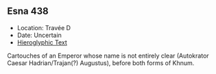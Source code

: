 ## Esna 438 {-}

- Location: Travée D
- Date: Uncertain
- [Hieroglyphic Text](https://www.ifao.egnet.net/uploads/publications/enligne/Temples-Esna004.pdf#page=95){target="_blank"}  
  
Cartouches of an Emperor whose name is not entirely clear (Autokrator Caesar Hadrian/Trajan(?) Augustus), before both forms of Khnum.